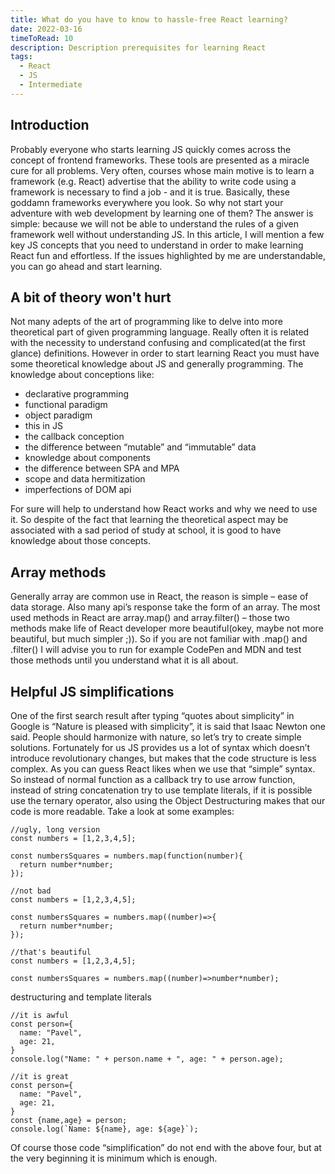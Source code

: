 ```yaml
---
title: What do you have to know to hassle-free React learning?
date: 2022-03-16
timeToRead: 10
description: Description prerequisites for learning React
tags:
  - React
  - JS
  - Intermediate
---
```

<article>
  <h2>Introduction</h2>
  <p>Probably everyone who starts learning JS quickly comes across the concept of frontend frameworks. These tools are presented as a miracle cure for all problems. Very often, courses whose main motive is to learn a framework (e.g. React) advertise that the ability to write code using a framework is necessary to find a job - and it is true. Basically, these goddamn frameworks everywhere you look. So why not start your adventure with web development by learning one of them? The answer is simple: because we will not be able to understand the rules of a given framework well without understanding JS. In this article, I will mention a few key JS concepts that you need to understand in order to make learning React fun and effortless. If the issues highlighted by me are understandable, you can go ahead and start learning.</p>
</article>

<article>
  <h2>A bit of theory won't hurt</h2>
  <p>Not many adepts of the art of programming like to delve into more theoretical part of given programming language. Really often it is related with the necessity to understand confusing and complicated(at the first glance) definitions. However in order to start learning React you must have some theoretical knowledge about JS and generally programming. The knowledge about conceptions like:</p>

  <ul>
    <li>declarative programming</li>
    <li>functional paradigm</li>
    <li>object paradigm</li>
    <li>this in JS</li>
    <li>the callback conception</li>
    <li>the difference between “mutable” and “immutable” data</li>
    <li>knowledge about components</li>
    <li>the difference between SPA and MPA</li>
    <li>scope and data hermitization</li>
    <li>imperfections of DOM api</li>
  </ul>

  <p>For sure will help to understand how React works and why we need to use it. So despite of the fact that learning the theoretical aspect may be associated with a sad period of study at school, it is good to have knowledge about those concepts.</p>
</article>

<article>
  <h2>Array methods</h2>
  <p>Generally array are common use in React, the reason is simple – ease of data storage. Also many api’s response take the form of an array. The most used methods in React are array.map() and array.filter() – those two methods make life of React developer more beautiful(okey, maybe not more beautiful, but much simpler ;)). So if you are not familiar with .map() and .filter() I will advise you to run for example CodePen and MDN and test those methods until you understand what it is all about.</p>
</article>

<article>
  <h2>Helpful JS simplifications</h2>
  <p>One of the first search result after typing “quotes about simplicity” in Google is “Nature is pleased with simplicity”, it is said that Isaac Newton one said. People should harmonize with nature, so let’s try to create simple solutions. Fortunately for us JS provides us a lot of syntax which doesn’t introduce revolutionary changes, but makes that the code structure is less complex. As you can guess React likes when we use that “simple” syntax. So instead of normal function as a callback try to use arrow function, instead of string concatenation try to use template literals, if it is possible use the ternary operator, also using the Object Destructuring makes that our code is more readable. Take a look at some examples:</p>

```js:title=example-1
//ugly, long version
const numbers = [1,2,3,4,5];

const numbersSquares = numbers.map(function(number){
  return number*number;
});
```

```js:title=example-2
//not bad
const numbers = [1,2,3,4,5];

const numbersSquares = numbers.map((number)=>{
  return number*number;
});
```

```js:title=example-3
//that's beautiful
const numbers = [1,2,3,4,5];

const numbersSquares = numbers.map((number)=>number*number);
```

<p>destructuring and template literals</p>

```js:title=example-4
//it is awful
const person={
  name: "Pavel",
  age: 21,
}
console.log("Name: " + person.name + ", age: " + person.age);
```

```js:title=example-5
//it is great
const person={
  name: "Pavel",
  age: 21,
}
const {name,age} = person;
console.log(`Name: ${name}, age: ${age}`);
```

<p>Of course those code “simplification” do not end with the above four, but at the very beginning it is minimum which is enough.</p>
</article>